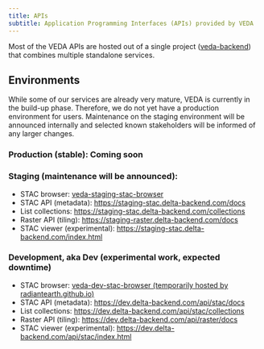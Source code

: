 ```yaml
---
title: APIs
subtitle: Application Programming Interfaces (APIs) provided by VEDA
---
```


Most of the VEDA APIs are hosted out of a single project ([veda-backend](https://github.com/NASA-IMPACT/veda-backend)) that combines multiple standalone services.


## Environments

While some of our services are already very mature, VEDA is currently in the build-up phase. Therefore, we do not yet have a production environment for users.
Maintenance on the staging environment will be announced internally and selected known stakeholders will be informed of any larger changes.


### Production (stable): Coming soon

### Staging (maintenance will be announced):

* STAC browser: [veda-staging-stac-browser](http://veda-staging-stac-browser.s3-website-us-west-2.amazonaws.com/)
* STAC API (metadata): [https://staging-stac.delta-backend.com/docs](https://staging-stac.delta-backend.com/docs)
* List collections: [https://staging-stac.delta-backend.com/collections](https://staging-stac.delta-backend.com/collections)
* Raster API (tiling): [https://staging-raster.delta-backend.com/docs](https://staging-raster.delta-backend.com/docs)
* STAC viewer (experimental): [https://staging-stac.delta-backend.com/index.html](https://staging-stac.delta-backend.com/index.html)

### Development, aka Dev (experimental work, expected downtime)

* STAC browser: [veda-dev-stac-browser (temporarily hosted by radiantearth.github.io)](https://radiantearth.github.io/stac-browser/#/external/dev.delta-backend.com/api/stac)
* STAC API (metadata): [https://dev.delta-backend.com/api/stac/docs](https://dev.delta-backend.com/api/stac/docs)
* List collections: [https://dev.delta-backend.com/api/stac/collections](https://dev.delta-backend.com/api/stac/collections)
* Raster API (tiling): [https://dev.delta-backend.com/api/raster/docs](https://dev.delta-backend.com/api/raster/docs)
* STAC viewer (experimental): [https://dev.delta-backend.com/api/stac/index.html](https://dev.delta-backend.com/api/stac/index.html)
